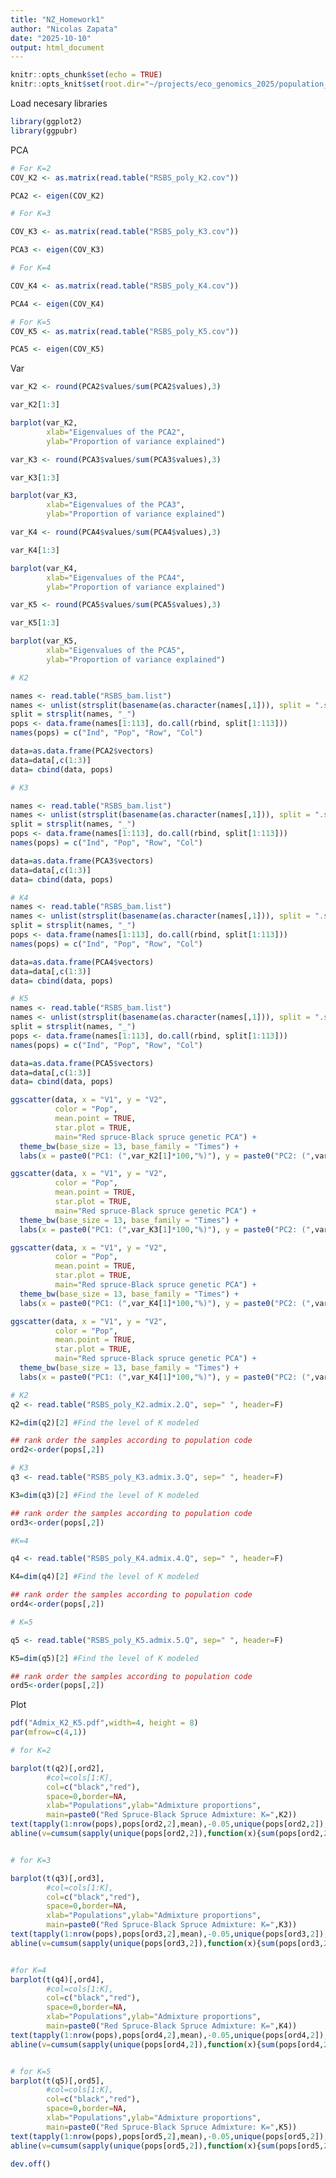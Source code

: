 ```yaml
---
title: "NZ_Homework1"
author: "Nicolas Zapata"
date: "2025-10-10"
output: html_document
---
```


```r
knitr::opts_chunk$set(echo = TRUE)
knitr::opts_knit$set(root.dir="~/projects/eco_genomics_2025/population_genomics/myresults/ANGSD/PCA_ADMIX/")
```

Load necesary libraries

```r

library(ggplot2)
library(ggpubr)

```

PCA

```r

# For K=2
COV_K2 <- as.matrix(read.table("RSBS_poly_K2.cov"))

PCA2 <- eigen(COV_K2)

# For K=3

COV_K3 <- as.matrix(read.table("RSBS_poly_K3.cov"))

PCA3 <- eigen(COV_K3)

# For K=4

COV_K4 <- as.matrix(read.table("RSBS_poly_K4.cov"))

PCA4 <- eigen(COV_K4)

# For K=5
COV_K5 <- as.matrix(read.table("RSBS_poly_K5.cov"))

PCA5 <- eigen(COV_K5)

```

Var

```r
var_K2 <- round(PCA2$values/sum(PCA2$values),3)

var_K2[1:3]

barplot(var_K2, 
        xlab="Eigenvalues of the PCA2", 
        ylab="Proportion of variance explained")
```

```r
var_K3 <- round(PCA3$values/sum(PCA3$values),3)

var_K3[1:3]

barplot(var_K3, 
        xlab="Eigenvalues of the PCA3", 
        ylab="Proportion of variance explained")
```

```r
var_K4 <- round(PCA4$values/sum(PCA4$values),3)

var_K4[1:3]

barplot(var_K4, 
        xlab="Eigenvalues of the PCA4", 
        ylab="Proportion of variance explained")
```

```r
var_K5 <- round(PCA5$values/sum(PCA5$values),3)

var_K5[1:3]

barplot(var_K5, 
        xlab="Eigenvalues of the PCA5", 
        ylab="Proportion of variance explained")
```

```r
# K2

names <- read.table("RSBS_bam.list")
names <- unlist(strsplit(basename(as.character(names[,1])), split = ".sorted.rmdup.bam"))
split = strsplit(names, "_")
pops <- data.frame(names[1:113], do.call(rbind, split[1:113]))
names(pops) = c("Ind", "Pop", "Row", "Col")

data=as.data.frame(PCA2$vectors)
data=data[,c(1:3)]
data= cbind(data, pops)

```

```r
# K3

names <- read.table("RSBS_bam.list")
names <- unlist(strsplit(basename(as.character(names[,1])), split = ".sorted.rmdup.bam"))
split = strsplit(names, "_")
pops <- data.frame(names[1:113], do.call(rbind, split[1:113]))
names(pops) = c("Ind", "Pop", "Row", "Col")

data=as.data.frame(PCA3$vectors)
data=data[,c(1:3)]
data= cbind(data, pops)

```

```r
# K4
names <- read.table("RSBS_bam.list")
names <- unlist(strsplit(basename(as.character(names[,1])), split = ".sorted.rmdup.bam"))
split = strsplit(names, "_")
pops <- data.frame(names[1:113], do.call(rbind, split[1:113]))
names(pops) = c("Ind", "Pop", "Row", "Col")

data=as.data.frame(PCA4$vectors)
data=data[,c(1:3)]
data= cbind(data, pops)

```

```r

# K5
names <- read.table("RSBS_bam.list")
names <- unlist(strsplit(basename(as.character(names[,1])), split = ".sorted.rmdup.bam"))
split = strsplit(names, "_")
pops <- data.frame(names[1:113], do.call(rbind, split[1:113]))
names(pops) = c("Ind", "Pop", "Row", "Col")

data=as.data.frame(PCA5$vectors)
data=data[,c(1:3)]
data= cbind(data, pops)

```


```r

ggscatter(data, x = "V1", y = "V2",
          color = "Pop",
          mean.point = TRUE,
          star.plot = TRUE,
          main="Red spruce-Black spruce genetic PCA") +
  theme_bw(base_size = 13, base_family = "Times") +
  labs(x = paste0("PC1: (",var_K2[1]*100,"%)"), y = paste0("PC2: (",var_K2[2]*100,"%)"))


```


```r

ggscatter(data, x = "V1", y = "V2",
          color = "Pop",
          mean.point = TRUE,
          star.plot = TRUE,
          main="Red spruce-Black spruce genetic PCA") +
  theme_bw(base_size = 13, base_family = "Times") +
  labs(x = paste0("PC1: (",var_K3[1]*100,"%)"), y = paste0("PC2: (",var_K3[2]*100,"%)"))


```

```r

ggscatter(data, x = "V1", y = "V2",
          color = "Pop",
          mean.point = TRUE,
          star.plot = TRUE,
          main="Red spruce-Black spruce genetic PCA") +
  theme_bw(base_size = 13, base_family = "Times") +
  labs(x = paste0("PC1: (",var_K4[1]*100,"%)"), y = paste0("PC2: (",var_K4[2]*100,"%)"))

```


```r

ggscatter(data, x = "V1", y = "V2",
          color = "Pop",
          mean.point = TRUE,
          star.plot = TRUE,
          main="Red spruce-Black spruce genetic PCA") +
  theme_bw(base_size = 13, base_family = "Times") +
  labs(x = paste0("PC1: (",var_K4[1]*100,"%)"), y = paste0("PC2: (",var_K4[2]*100,"%)"))

```




```r
# K2
q2 <- read.table("RSBS_poly_K2.admix.2.Q", sep=" ", header=F)

K2=dim(q2)[2] #Find the level of K modeled

## rank order the samples according to population code
ord2<-order(pops[,2])

# K3
q3 <- read.table("RSBS_poly_K3.admix.3.Q", sep=" ", header=F)

K3=dim(q3)[2] #Find the level of K modeled

## rank order the samples according to population code
ord3<-order(pops[,2])

#K=4

q4 <- read.table("RSBS_poly_K4.admix.4.Q", sep=" ", header=F)

K4=dim(q4)[2] #Find the level of K modeled

## rank order the samples according to population code
ord4<-order(pops[,2])

# K=5

q5 <- read.table("RSBS_poly_K5.admix.5.Q", sep=" ", header=F)

K5=dim(q5)[2] #Find the level of K modeled

## rank order the samples according to population code
ord5<-order(pops[,2])

```

Plot

```r

pdf("Admix_K2_K5.pdf",width=4, height = 8)
par(mfrow=c(4,1))

# for K=2

barplot(t(q2)[,ord2],
        #col=cols[1:K],
        col=c("black","red"),
        space=0,border=NA,
        xlab="Populations",ylab="Admixture proportions",
        main=paste0("Red Spruce-Black Spruce Admixture: K=",K2))
text(tapply(1:nrow(pops),pops[ord2,2],mean),-0.05,unique(pops[ord2,2]),xpd=T,cex=0.75,srt=45)
abline(v=cumsum(sapply(unique(pops[ord2,2]),function(x){sum(pops[ord2,2]==x)})),col=1,lwd=1.2)


# for K=3

barplot(t(q3)[,ord3],
        #col=cols[1:K],
        col=c("black","red"),
        space=0,border=NA,
        xlab="Populations",ylab="Admixture proportions",
        main=paste0("Red Spruce-Black Spruce Admixture: K=",K3))
text(tapply(1:nrow(pops),pops[ord3,2],mean),-0.05,unique(pops[ord3,2]),xpd=T,cex=0.75,srt=45)
abline(v=cumsum(sapply(unique(pops[ord3,2]),function(x){sum(pops[ord3,2]==x)})),col=1,lwd=1.2)


#for K=4
barplot(t(q4)[,ord4],
        #col=cols[1:K],
        col=c("black","red"),
        space=0,border=NA,
        xlab="Populations",ylab="Admixture proportions",
        main=paste0("Red Spruce-Black Spruce Admixture: K=",K4))
text(tapply(1:nrow(pops),pops[ord4,2],mean),-0.05,unique(pops[ord4,2]),xpd=T,cex=0.75,srt=45)
abline(v=cumsum(sapply(unique(pops[ord4,2]),function(x){sum(pops[ord4,2]==x)})),col=1,lwd=1.2)


# for K=5
barplot(t(q5)[,ord5],
        #col=cols[1:K],
        col=c("black","red"),
        space=0,border=NA,
        xlab="Populations",ylab="Admixture proportions",
        main=paste0("Red Spruce-Black Spruce Admixture: K=",K5))
text(tapply(1:nrow(pops),pops[ord5,2],mean),-0.05,unique(pops[ord5,2]),xpd=T,cex=0.75,srt=45)
abline(v=cumsum(sapply(unique(pops[ord5,2]),function(x){sum(pops[ord5,2]==x)})),col=1,lwd=1.2)

dev.off()
```





